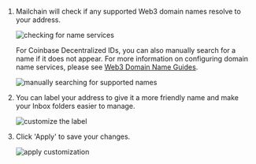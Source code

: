1.  Mailchain will check if any supported Web3 domain names resolve to your address.

    <img
    	className="guides-image-small"
    	alt="checking for name services"
    	src="/img/user/guides/getting-started/img-register-a-wallet/checking-name-services.png"
    />

    For Coinbase Decentralized IDs, you can also manually search for a name if it does not appear. For more information on configuring domain name services, please see [Web3 Domain Name Guides](/user/guides/wallets-and-identities/).

    <img
    	className="guides-image"
    	alt="manually searching for supported names"
    	src="/img/user/guides/getting-started/img-register-a-wallet/manual-search-name-services.png"
    />

1.  You can label your address to give it a more friendly name and make your Inbox folders easier to manage.

    <img
    	className="guides-image"
    	alt="customize the label"
    	src="/img/user/guides/getting-started/img-register-a-wallet/customize-label-coinbase.png"
    />

1.  Click 'Apply' to save your changes.

    <img
    	className="guides-image"
    	alt="apply customization"
    	src="/img/user/guides/getting-started/img-register-a-wallet/apply-customization-coinbase.png"
    />
